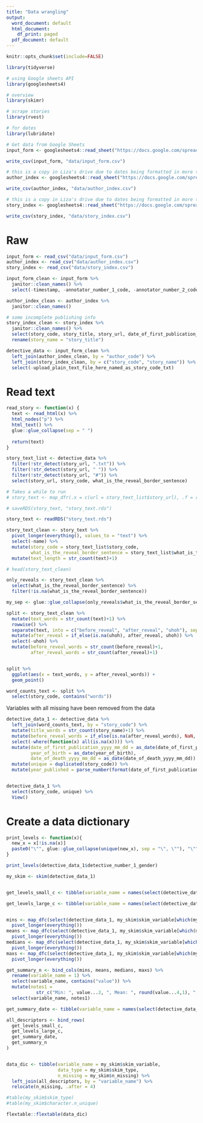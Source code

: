 ```yaml
---
title: "Data wrangling"
output:
  word_document: default
  html_document:
    df_print: paged
  pdf_document: default
---
```


```r
knitr::opts_chunk$set(include=FALSE)

library(tidyverse)

# using Google sheets API
library(googlesheets4)

# overview
library(skimr)

# scrape stories
library(rvest)

# for dates
library(lubridate)
```

```r
# Get data from Google Sheets
input_form <- googlesheets4::read_sheet("https://docs.google.com/spreadsheets/d/1E49jzOxKPe1UmXFzkjUItEDj_TXHLiC4XUt3kVn7kVI/edit#gid=1315458627")

write_csv(input_form, "data/input_form.csv")

# this is a copy in Liza's drive due to dates being formatted in more than one way in original doc (just birth year)
author_index <- googlesheets4::read_sheet("https://docs.google.com/spreadsheets/d/1degAmrldvjhnZm6l8nki4vT2LZqz13-TDfwjAWR_9GY/edit#gid=0")

write_csv(author_index, "data/author_index.csv")

# this is a copy in Liza's drive due to dates being formatted in more than one way in original doc
story_index <- googlesheets4::read_sheet("https://docs.google.com/spreadsheets/d/1gNqxEli3dAGXtxwHsc1RpnrknFJLNWMsrD5yucrt08o/edit#gid=0") 

write_csv(story_index, "data/story_index.csv")
```

# Raw
```r
input_form <- read_csv("data/input_form.csv")
author_index <- read_csv("data/author_index.csv")
story_index <- read_csv("data/story_index.csv")
```

```r
input_form_clean <- input_form %>% 
  janitor::clean_names() %>% 
  select(-timestamp, -annotator_number_1_code, -annotator_number_2_code)

author_index_clean <- author_index %>% 
  janitor::clean_names()

# some incomplete publishing info
story_index_clean <- story_index %>% 
  janitor::clean_names() %>% 
  select(story_code, story_title, story_url, date_of_first_publication_yyyy_mm_dd, format_of_first_publication_journal_or_book, name_of_journal_or_title_of_book) %>% 
  rename(story_name = "story_title")

detective_data <- input_form_clean %>% 
  left_join(author_index_clean, by = "author_code") %>% 
  left_join(story_index_clean, by = c("story_code", "story_name")) %>% 
  select(-upload_plain_text_file_here_named_as_story_code_txt)

```

# Read text
```r

read_story <- function(x) {
  text <- read_html(x) %>% 
  html_nodes("p") %>% 
  html_text() %>% 
  glue::glue_collapse(sep = " ")
  
  return(text)
}

story_text_list <- detective_data %>% 
  filter(!str_detect(story_url, ".txt")) %>% 
  filter(!str_detect(story_url, " ")) %>% 
  filter(!str_detect(story_url, "#")) %>% 
  select(story_url, story_code, what_is_the_reveal_border_sentence)

# Takes a while to run
# story_text <- map_dfr(.x = c(url = story_text_list$story_url), .f = read_story)

# saveRDS(story_text, "story_text.rds")
```


```r
story_text <- readRDS("story_text.rds")

story_text_clean <- story_text %>% 
  pivot_longer(everything(), values_to = "text") %>% 
  select(-name) %>% 
  mutate(story_code = story_text_list$story_code, 
         what_is_the_reveal_border_sentence = story_text_list$what_is_the_reveal_border_sentence) %>% 
  mutate(text_length = str_count(text)+1)

# head(story_text_clean)

only_reveals <- story_text_clean %>% 
  select(what_is_the_reveal_border_sentence) %>% 
  filter(!is.na(what_is_the_reveal_border_sentence))

my_sep <- glue::glue_collapse(only_reveals$what_is_the_reveal_border_sentence, sep = "|")

split <- story_text_clean %>% 
  mutate(text_words = str_count(text)+1) %>% 
  rowwise() %>% 
  separate(text, into = c("before_reveal", "after_reveal", "uhoh"), sep = my_sep) %>% 
  mutate(after_reveal = if_else(is.na(uhoh), after_reveal, uhoh)) %>% 
  select(-uhoh) %>% 
  mutate(before_reveal_words = str_count(before_reveal)+1,
         after_reveal_words = str_count(after_reveal)+1)


split %>% 
  ggplot(aes(x = text_words, y = after_reveal_words)) +
  geom_point()

word_counts_text <- split %>% 
  select(story_code, contains("words"))

```

Variables with all missing have been removed from the data

```r
detective_data_1 <- detective_data %>% 
  left_join(word_counts_text, by = "story_code") %>% 
  mutate(title_words = str_count(story_name)+1) %>% 
  mutate(before_reveal_words = if_else(is.na(after_reveal_words), NaN, before_reveal_words)) %>% 
  select(-where(function(x) all(is.na(x)))) %>% 
  mutate(date_of_first_publication_yyyy_mm_dd = as_date(date_of_first_publication_yyyy_mm_dd),
         year_of_birth = as_date(year_of_birth),
         date_of_death_yyyy_mm_dd = as_date(date_of_death_yyyy_mm_dd)) %>% 
  mutate(unique = duplicated(story_code)) %>% 
  mutate(year_published = parse_number(format(date_of_first_publication_yyyy_mm_dd, format="%Y")))


detective_data_1 %>% 
  select(story_code, unique) %>% 
  View()
```

# Create a data dictionary

```r
print_levels <- function(x){
  new_x = x[!is.na(x)]
  paste0("\"", glue::glue_collapse(unique(new_x), sep = "\", \""), "\"")
} 

print_levels(detective_data_1$detective_number_1_gender)

my_skim <- skim(detective_data_1)


get_levels_small_c <- tibble(variable_name = names(select(detective_data_1, my_skim$skim_variable[which(my_skim$skim_type == "character" & my_skim$character.n_unique < 20)])), notes1 = sapply(select(detective_data_1, my_skim$skim_variable[which(my_skim$skim_type == "character" & my_skim$character.n_unique < 20)]), print_levels))

get_levels_large_c <- tibble(variable_name = names(select(detective_data_1, my_skim$skim_variable[which(my_skim$skim_type == "character" & my_skim$character.n_unique >= 20)])), notes1 = "Too many long/unique levels to show here. See the data collection instructions for more information.")


mins <- map_dfc(select(detective_data_1, my_skim$skim_variable[which(my_skim$skim_type == "numeric")]), min, na.rm = TRUE) %>% 
  pivot_longer(everything())
means <- map_dfc(select(detective_data_1, my_skim$skim_variable[which(my_skim$skim_type == "numeric")]), mean, na.rm = TRUE) %>% 
  pivot_longer(everything())
medians <- map_dfc(select(detective_data_1, my_skim$skim_variable[which(my_skim$skim_type == "numeric")]), median, na.rm = TRUE) %>% 
  pivot_longer(everything())
maxs <- map_dfc(select(detective_data_1, my_skim$skim_variable[which(my_skim$skim_type == "numeric")]), max, na.rm = TRUE) %>% 
  pivot_longer(everything())

get_summary_n <- bind_cols(mins, means, medians, maxs) %>% 
  rename(variable_name = 1) %>% 
  select(variable_name, contains("value")) %>% 
  mutate(notes1 =
           str_c("Min: ", value...2, ", Mean: ", round(value...4,1), ", Median: ", value...6, ", Max: ", value...8)) %>% 
  select(variable_name, notes1)

get_summary_date <- tibble(variable_name = names(select(detective_data_1, my_skim$skim_variable[which(my_skim$skim_type == "Date")])), notes1 = "Date variable")

all_descriptors <- bind_rows(
  get_levels_small_c,
  get_levels_large_c,
  get_summary_date,
  get_summary_n
) 


data_dic <- tibble(variable_name = my_skim$skim_variable,
                   data_type = my_skim$skim_type,
                   n_missing = my_skim$n_missing) %>% 
  left_join(all_descriptors, by = "variable_name") %>% 
  relocate(n_missing, .after = 4)

#table(my_skim$skim_type)
#table(my_skim$character.n_unique)

flextable::flextable(data_dic)

```

